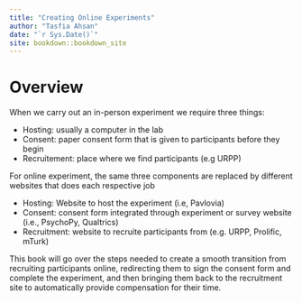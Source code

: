 ```yaml
--- 
title: "Creating Online Experiments"
author: "Tasfia Ahsan"
date: "`r Sys.Date()`"
site: bookdown::bookdown_site
---
```


# Overview

When we carry out an in-person experiment we require three things: 

- Hosting: usually a computer in the lab
- Consent: paper consent form that is given to participants before they begin
- Recruitement: place where we find participants (e.g URPP)

For online experiment, the same three components are replaced by different websites that does each respective job

- Hosting: Website to host the experiment (i.e, Pavlovia)
- Consent: consent form integrated through experiment or survey website (i.e., PsychoPy, Qualtrics)
- Recruitment: website to recruite participants from (e.g. URPP, Prolific, mTurk)

This book will go over the steps needed to create a smooth transition from recruiting participants online, redirecting them to sign the consent form and complete the experiment, and then bringing them back to the recruitment site to automatically provide compensation for their time.



